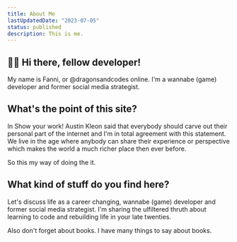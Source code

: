 ```yaml
---
title: About Me
lastUpdatedDate: "2023-07-05"
status: published
description: This is me.
---
```


## 👩‍💻 Hi there, fellow developer!

My name is Fanni, or @dragonsandcodes online. I'm a wannabe (game) developer and former social media strategist.

## What's the point of this site?

In Show your work! Austin Kleon said that everybody should carve out their personal part of the internet and I'm in total agreement with this statement. We live in the age where anybody can share their experience or perspective which makes the world a much richer place then ever before.

So this my way of doing the it.

## What kind of stuff do you find here?

Let's discuss life as a career changing, wannabe (game) developer and former social media strategist. I'm sharing the ulfiltered thruth about learning to code and rebuilding life in your late twenties.

Also don't forget about books. I have many things to say about books.
